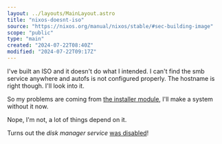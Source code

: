 ```yaml
---
layout: ../layouts/MainLayout.astro
title: "nixos-doesnt-iso"
source: "https://nixos.org/manual/nixos/stable/#sec-building-image"
scope: "public"
type: "main"
created: "2024-07-22T08:40Z"
modified: "2024-07-22T09:17Z"
---
```


I've built an ISO and it doesn't do what I intended. I can't find the smb service anywhere and autofs is not configured properly. The hostname is right though. I'll look into it.

So my problems are coming from [the installer module](https://github.com/NixOS/nixpkgs/blob/master/nixos/modules/installer/cd-dvd/installation-cd-minimal.nix), I'll make a system without it now.

Nope, I'm not, a lot of things depend on it.

Turns out the *disk manager service* [was disabled](https://github.com/NixOS/nixpkgs/blob/master/nixos/modules/profiles/minimal.nix)!